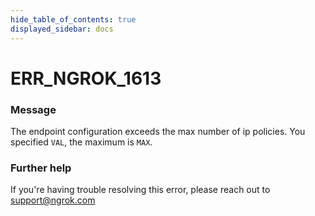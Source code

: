 ```yaml
---
hide_table_of_contents: true
displayed_sidebar: docs
---
```



# ERR_NGROK_1613

### Message

The endpoint configuration exceeds the max number of ip policies. You specified `VAL`, the maximum is `MAX`.

<ErrorDetails error="err_ngrok_1613" />

### Further help

If you're having trouble resolving this error, please reach out to [support@ngrok.com](mailto:support@ngrok.com?subject=Help%20with%20ERR_NGROK_1613)

